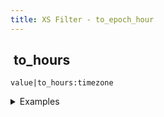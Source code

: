 ```yaml
---
title: XS Filter - to_epoch_hour
---
```


## <img src="../assets/docuBadge (11).png" alt="" data-size="line" /> to\_hours <a href="#xs-to_epoch_hour" id="xs-to_epoch_hour"></a>

`value|to_hours:timezone`

<details>

<summary>Examples</summary>

```javascript
"2024-01-01"|to_hours:"UTC"    // Returns hours since Unix epoch
"now"|to_hours:"UTC"           // Returns current hours since Unix epoch
```

</details>
